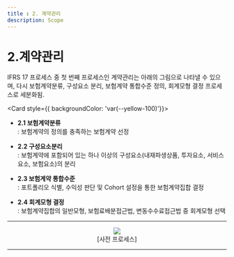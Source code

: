 ```yaml
---
title : 2. 계약관리
description: Scope
---
```


# 2.계약관리

IFRS 17 프로세스 중 첫 번째 프로세스인 계약관리는 아래의 그림으로 나타낼 수 있으며, 다시 보험계약분류, 구성요소 분리, 보험계약 통합수준 정의, 회계모형 결정 프로세스로 세분화됨.


<Card  style={{ backgroundColor: 'var(--yellow-100)'}}>
* **2.1 보험계약분류**\
  : 보험계약의 정의를 충족하는 보험계약 선정

* **2.2 구성요소분리**\
  : 보험계약에 포함되어 있는 하나 이상의 구성요소(내재파생상품, 투자요소, 서비스요소, 보험요소)의 분리

* **2.3 보험계약 통합수준**\
  : 포트폴리오 식별, 수익성 판단 및 Cohort 설정을 통한 보험계약집합 결정

* **2.4 회계모형 결정**\
  : 보험계약집합의 일반모형, 보험료배분접근법, 변동수수료접근법 중 회계모형 선택

</Card>

---

<center><Image src="/ifrs/pic2-1.png" width={1000} /></center>
<center> [사전 프로세스] </center>

---
